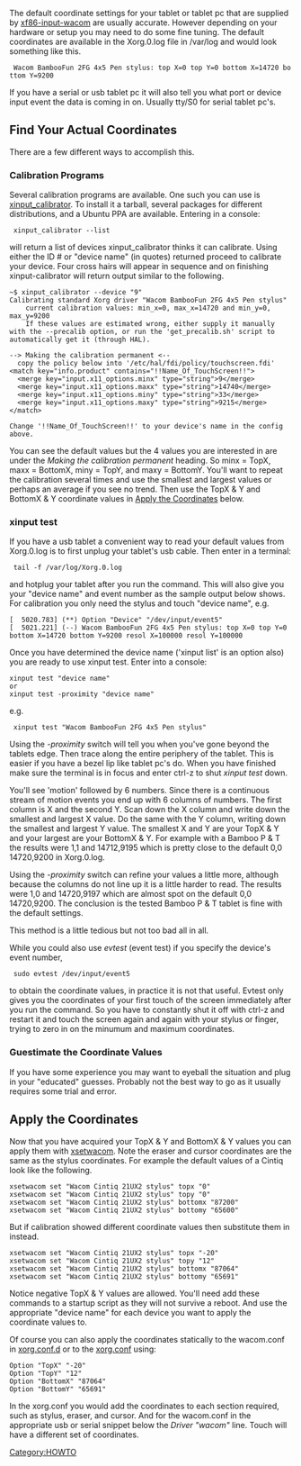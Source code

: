 The default coordinate settings for your tablet or tablet pc that are supplied by [[xf86-input-wacom|xf86-input-wacom]] are usually accurate.  However depending on your hardware or setup you may need to do some fine tuning.  The default coordinates are available in the Xorg.0.log file in /var/log and would look something like this.

  Wacom BambooFun 2FG 4x5 Pen stylus: top X=0 top Y=0 bottom X=14720 bottom Y=9200

If you have a serial or usb tablet pc it will also tell you what port or device input event the data is coming in on.  Usually tty/S0 for serial tablet pc's.

== Find Your Actual Coordinates ==
There are a few different ways to accomplish this.

=== Calibration Programs ===
Several calibration programs are available.  One such you can use is [[External applications#xinput_calibrator|xinput_calibrator]].  To install it a tarball, several packages for different distributions, and a Ubuntu PPA are available. Entering in a console:

  xinput_calibrator --list

will return a list of devices xinput_calibrator thinks it can calibrate.  Using either the ID # or "device name" (in quotes) returned proceed to calibrate your device.  Four cross hairs will appear in sequence and on finishing xinput-calibrator will return output similar to the following.
{{Warning|reason=This external program's output describes out-of-date information on how to configure your device.}}

<pre>
~$ xinput_calibrator --device "9"
Calibrating standard Xorg driver "Wacom BambooFun 2FG 4x5 Pen stylus"
	current calibration values: min_x=0, max_x=14720 and min_y=0, max_y=9200
	If these values are estimated wrong, either supply it manually with the --precalib option, or run the 'get_precalib.sh' script to automatically get it (through HAL).

--> Making the calibration permanent <--
  copy the policy below into '/etc/hal/fdi/policy/touchscreen.fdi'
<match key="info.product" contains="!!Name_Of_TouchScreen!!">
  <merge key="input.x11_options.minx" type="string">9</merge>
  <merge key="input.x11_options.maxx" type="string">14740</merge>
  <merge key="input.x11_options.miny" type="string">33</merge>
  <merge key="input.x11_options.maxy" type="string">9215</merge>
</match>

Change '!!Name_Of_TouchScreen!!' to your device's name in the config above.
</pre>
You can see the default values but the 4 values you are interested in are under the ''Making the calibration permanent'' heading.  So minx = TopX, maxx = BottomX, miny = TopY, and maxy = BottomY.  You'll want to repeat the calibration several times and use the smallest and largest values or perhaps an average if you see no trend.  Then use the TopX & Y and BottomX & Y coordinate values in [[Calibration#Apply the Coordinates|Apply the Coordinates]] below.

=== xinput test  ===
If you have a usb tablet a convenient way to read your default values from Xorg.0.log is to first unplug your tablet's usb cable.  Then enter in a terminal:

  tail -f /var/log/Xorg.0.log

and hotplug your tablet after you run the command.  This will also give you your "device name" and event number as the sample output below shows.  For calibration you only need the stylus and touch "device name", e.g.
<pre>
[  5020.783] (**) Option "Device" "/dev/input/event5"
[  5021.221] (--) Wacom BambooFun 2FG 4x5 Pen stylus: top X=0 top Y=0 bottom X=14720 bottom Y=9200 resol X=100000 resol Y=100000
</pre>
Once you have determined the device name ('xinput list' is an option also) you are ready to use xinput test. Enter into a console:
<pre>
xinput test "device name"
or
xinput test -proximity "device name"
</pre>
e.g.

  xinput test "Wacom BambooFun 2FG 4x5 Pen stylus"

Using the ''-proximity'' switch will tell you when you've gone beyond the tablets edge.  Then trace along the entire periphery of the tablet.  This is easier if you have a bezel lip like tablet pc's do.  When you have finished make sure the terminal is in focus and enter ctrl-z to shut ''xinput test'' down.

You'll see 'motion' followed by 6 numbers.  Since there is a continuous stream of motion events you end up with 6 columns of numbers.  The first column is X and the second Y.  Scan down the X column and write down the smallest and largest X value.  Do the same with the Y column, writing down the smallest and largest Y value.  The smallest X and Y are your TopX & Y and your largest are your BottomX & Y.  For example with a Bamboo P & T the results were 1,1 and 14712,9195 which is pretty close to the default 0,0 14720,9200 in Xorg.0.log.

Using the ''-proximity'' switch can refine your values a little more, although because the columns do not line up it is a little harder to read.  The results were 1,0 and 14720,9197 which are almost spot on the default 0,0 14720,9200.  The conclusion is the tested Bamboo P & T tablet is fine with the default settings.

This method is a little tedious but not too bad all in all.

While you could also use ''evtest'' (event test) if you specify the device's event number,

  sudo evtest /dev/input/event5

to obtain the coordinate values, in practice it is not that useful.  Evtest only gives you the coordinates of your first touch of the screen immediately after you run the command.  So you have to constantly shut it off with ctrl-z and restart it and touch the screen again and again with your stylus or finger, trying to zero in on the minumum and maximum coordinates.

=== Guestimate the Coordinate Values ===
If you have some experience you may want to eyeball the situation and plug in your "educated" guesses.  Probably not the best way to go as it usually requires some trial and error.

== Apply the Coordinates ==
Now that you have acquired your TopX & Y and BottomX & Y values you can apply them with [[xsetwacom]].  Note the eraser and cursor coordinates are the same as the stylus coordinates.  For example the default values of a Cintiq look like the following.
<pre>
xsetwacom set "Wacom Cintiq 21UX2 stylus" topx "0"
xsetwacom set "Wacom Cintiq 21UX2 stylus" topy "0"
xsetwacom set "Wacom Cintiq 21UX2 stylus" bottomx "87200"
xsetwacom set "Wacom Cintiq 21UX2 stylus" bottomy "65600"
</pre>
But if calibration showed different coordinate values then substitute them in instead.
<pre>
xsetwacom set "Wacom Cintiq 21UX2 stylus" topx "-20"
xsetwacom set "Wacom Cintiq 21UX2 stylus" topy "12"
xsetwacom set "Wacom Cintiq 21UX2 stylus" bottomx "87064"
xsetwacom set "Wacom Cintiq 21UX2 stylus" bottomy "65691"
</pre>
Notice negative TopX & Y values are allowed.  You'll need add these commands to a startup script as they will not survive a reboot.  And  use the appropriate "device name" for each device you want to apply the coordinate values to.

Of course you can also apply the coordinates statically to the wacom.conf in [[Configuring X#Hotplugging setup with udev|xorg.conf.d]] or to the [[Configuring X#Manual setup in the xorg.conf|xorg.conf]] using:
<pre>
Option "TopX" "-20"
Option "TopY" "12"
Option "BottomX" "87064"
Option "BottomY" "65691"
</pre>
In the xorg.conf you would add the coordinates to each section required, such as stylus, eraser, and cursor.  And for the wacom.conf in the appropriate usb or serial snippet below the ''Driver "wacom"'' line.  Touch will have a different set of coordinates.


[[Category:HOWTO]]